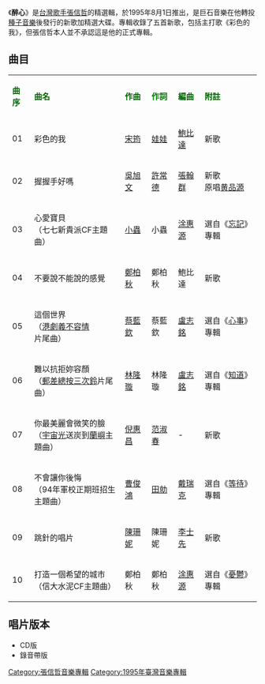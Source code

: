 {{unreferenced|time=2012-06-22T03:45:51+00:00}}
{{Album infobox | <!-- See Wikipedia:WikiProject_Albums -->
|  Name        = 醉心
|  Type        = [[精選輯|精選輯]]
|  Artist      = [[張信哲|張信哲]]
|  Cover       = 張信哲 醉心.jpg
|  Released    = 1995年8月1日
|  Recorded    = 1990年-1995年
|  Genre       = [[國語流行音樂|國語流行音樂]]
|  Length      = 39分49秒
|  Label       = [[巨石音樂|巨石音樂]]
|  Number      = 
|  Producer    = [[鄭柏秋|鄭柏秋]]（彩色的我、不要說不能說的感覺、這個世界、難以抗拒妳容顏、你最美麗會微笑的臉、打造一個希望的城市）<br>[[友善的狗|友善的狗]]，鄭柏秋（握握手好嗎、跳針的唱片）<br>[[陳煥昌|小蟲]]（心愛寶貝）<br>[[曹俊鴻|曹俊鴻]]（不會讓你後悔）
|  Last album  = [[拥有_(张信哲专辑)|拥有]] <br />（1995年）
|  This album  = '''醉心'''<br />（1995年）
|  Next album  = [[绝對想念|绝對想念]]<br />（1995年）}}

《'''醉心'''》是[[台灣|台灣]][[歌手|歌手]][[張信哲|張信哲]]的精選輯，於1995年8月1日推出，是巨石音樂在他轉投[[種子音樂|種子音樂]]後發行的新歌加精選大碟。專輯收錄了五首新歌，包括主打歌《彩色的我》，但張信哲本人並不承認這是他的正式專輯。

==曲目==
{| class="wikitable"
|-
| <font color=darkgreen>'''曲序'''</font> || <font color=darkgreen>'''曲名'''</font> || <font color=darkgreen>'''作曲'''</font> || <font color=green>'''作詞'''</font> || <font color=darkgreen>'''編曲'''</font> || <font color=darkgreen>'''附註'''</font>
|-
| 01 || 彩色的我 || [[宋筠|宋筠]] || [[娃娃|娃娃]] || [[鮑比達|鮑比達]] || 新歌
|-
| 02 || 握握手好嗎 || [[吳旭文|吳旭文]] || [[許常德|許常德]] || [[張翰群|張翰群]] || 新歌<br/>原唱[[黄品源|黄品源]]
|-
| 03 || 心愛寶貝 <br>（七七新貴派CF主題曲） || [[陳煥昌|小蟲]] || 小蟲 || [[涂惠源|涂惠源]] || 選自《[[忘記_(張信哲專輯)|忘記]]》專輯
|-
| 04 || 不要說不能說的感覺 || [[鄭柏秋|鄭柏秋]] || 鄭柏秋 || 鮑比達 || 新歌
|-
| 05 || 這個世界 <br>（[[港劇|港劇]][[義不容情|義不容情]]片尾曲） || [[蔡藍欽|蔡藍欽]] || 蔡藍欽 || [[盧志銘|盧志銘]] || 選自《[[心事|心事]]》專輯
|-
| 06 || 難以抗拒妳容顏 <br>（[[郵差總按三次鈴|郵差總按三次鈴]]片尾曲） || [[林隆璇|林隆璇]] || 林隆璇 || [[盧志銘|盧志銘]] || 選自《[[知道|知道]]》專輯
|-
| 07 || 你最美麗會微笑的臉 <br>（[[宇宙光雜誌|宇宙光]]送炭到[[蘭嶼|蘭嶼]]主題曲） || [[倪惠昌|倪惠昌]] || [[范淑春|范淑春]] || - || 新歌
|-
| 08 || 不會讓你後悔 <br>（94年軍校正期班招生主題曲） || [[曹俊鴻|曹俊鴻]] || [[田勍|田勍]] || [[戴瑞克|戴瑞克]] || 選自《[[等待|等待]]》專輯
|-
| 09 || 跳針的唱片 || [[陳珊妮|陳珊妮]] || 陳珊妮 || [[李士先|李士先]] || 新歌
|-
| 10 || 打造一個希望的城市 <br>（信大水泥CF主題曲） || 鄭柏秋 || 鄭柏秋 || [[涂惠源|涂惠源]] || 選自《[[憂鬱_(張信哲專輯)|憂鬱]]》專輯
|}

== 唱片版本 ==
*CD版
*錄音帶版

{{張信哲}}

[[Category:張信哲音樂專輯|Category:張信哲音樂專輯]]
[[Category:1995年臺灣音樂專輯|Category:1995年臺灣音樂專輯]]